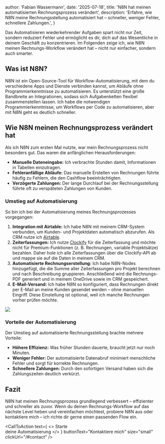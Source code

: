 
  author: 'Fabian Wassermann',
  date: '2025-07-18',
  title: 'N8N hat meinen automatisierten Rechnungsprozess verändert',
  description:
    'Erfahre, wie N8N meine Rechnungsstellung automatisiert hat – schneller, weniger Fehler, schnellere Zahlungen.',
}


Das Automatisieren wiederkehrender Aufgaben spart nicht nur Zeit, sondern reduziert Fehler und ermöglicht es dir, dich auf das Wesentliche in deinem Geschäft zu konzentrieren.
Im Folgenden zeige ich, wie N8N meinen Rechnungs-Workflow verändert hat – nicht nur einfacher, sondern auch smarter.

## Was ist N8N?

N8N ist ein Open-Source-Tool für Workflow-Automatisierung, mit dem du verschiedene Apps und Dienste verbinden kannst, um Abläufe ohne Programmierkenntnisse zu automatisieren.
Es unterstützt eine große Bandbreite an Integrationen, sodass sich Aufgabenketten flexibel zusammenstellen lassen.
Ich habe die notwendigen Programmierkenntnisse, um Workflows per Code zu automatisieren, aber mit N8N geht es deutlich schneller.

## Wie N8N meinen Rechnungsprozess verändert hat

Als ich N8N zum ersten Mal nutzte, war mein Rechnungsprozess nicht besonders gut. Das waren die anfänglichen Herausforderungen:

- **Manuelle Dateneingabe:** Ich verbrachte Stunden damit, Informationen in Tabellen einzutragen.
- **Fehleranfällige Abläufe:** Das manuelle Erstellen von Rechnungen führte häufig zu Fehlern, die den Cashflow beeinträchtigten.
- **Verzögerte Zahlungen:** Der lange Durchlauf bei der Rechnungsstellung führte oft zu verspäteten Zahlungen von Kunden.

### Umstieg auf Automatisierung

So bin ich bei der Automatisierung meines Rechnungsprozesses vorgegangen:

1. **Integration mit Airtable:** Ich habe N8N mit meinem CRM-System verbunden, um Kunden- und Projektdaten automatisch abzurufen. Als CRM nutze ich [Airtable](https://www.airtable.com/).
2. **Zeiterfassungen:** Ich nutze [Clockify](https://clockify.me/) für die Zeiterfassung und möchte nicht für Premium-Funktionen (z. B. Rechnungen, variable Projektsätze) bezahlen. Daher hole ich alle Zeiterfassungen über die Clockify-API ab und mappe sie auf die Daten in meinem CRM.
3. **Automatisierte Rechnungserstellung:** Ich habe N8N-Nodes hinzugefügt, die die Summe aller Zeiterfassungen pro Projekt berechnen und nach Beschreibung gruppieren. Anschließend wird die Rechnungs-PDF generiert und in meinem OneDrive sowie im CRM gespeichert.
4. **E-Mail-Versand:** Ich habe N8N so konfiguriert, dass Rechnungen direkt per E-Mail an meine Kunden gesendet werden – ohne manuellen Eingriff. Diese Einstellung ist optional, weil ich manche Rechnungen vorher prüfen möchte.

<Image src={invoiceWorkflow} />

### Vorteile der Automatisierung

Der Umstieg auf automatisierte Rechnungsstellung brachte mehrere Vorteile:

- **Höhere Effizienz:** Was früher Stunden dauerte, braucht jetzt nur noch Minuten.
- **Weniger Fehler:** Der automatisierte Datenabruf minimiert menschliche Fehler und sorgt für korrekte Rechnungen.
- **Schnellere Zahlungen:** Durch den sofortigen Versand haben sich die Zahlungszeiten deutlich verkürzt.

## Fazit

N8N hat meinen Rechnungsprozess grundlegend verbessert – effizienter und schneller als zuvor.
Wenn du deinen Rechnungs-Workflow auf das nächste Level heben und vereinfachen möchtest, probiere N8N aus oder kontaktiere mich – ich richte dir gerne einen passenden Flow ein.

<CallToAction
  text={
    <>
      Starte
      <br />
      deine Automatisierung
    </>
  }
  buttonText="Kontaktiere mich"
  size="small"
  clickUrl="/#contact"
/>


